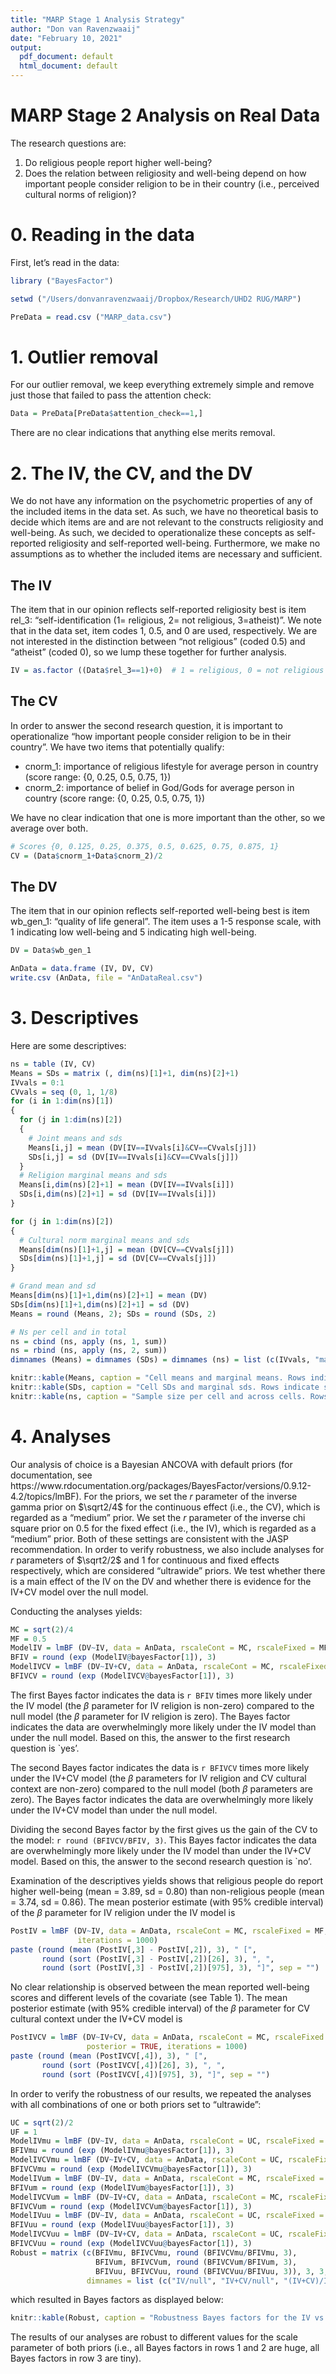 ```yaml
---
title: "MARP Stage 1 Analysis Strategy"
author: "Don van Ravenzwaaij"
date: "February 10, 2021"
output:
  pdf_document: default
  html_document: default
---
```


MARP Stage 2 Analysis on Real Data
==============================================================

The research questions are:

1) Do religious people report higher well-being?
2) Does the relation between religiosity and well-being depend on how important people consider religion to be in their country (i.e., perceived cultural norms of religion)?

# 0. Reading in the data

First, let's read in the data:

```r
library ("BayesFactor")
```

```r
setwd ("/Users/donvanravenzwaaij/Dropbox/Research/UHD2 RUG/MARP")
```

```r
PreData = read.csv ("MARP_data.csv")
```

# 1. Outlier removal

For our outlier removal, we keep everything extremely simple and remove just those that failed to pass the attention check:

```r
Data = PreData[PreData$attention_check==1,]
```

There are no clear indications that anything else merits removal.

# 2. The IV, the CV, and the DV

We do not have any information on the psychometric properties of any of the included items in the data set. As such, we have no theoretical basis to decide which items are and are not relevant to the constructs religiosity and well-being. As such, we decided to operationalize these concepts as self-reported religiosity and self-reported well-being. Furthermore, we make no assumptions as to whether the included items are necessary and sufficient.

## The IV

The item that in our opinion reflects self-reported religiosity best is item rel_3: "self-identification (1= religious, 2= not religious, 3=atheist)". We note that in the data set, item codes 1, 0.5, and 0 are used, respectively. We are not interested in the distinction between "not religious" (coded 0.5) and "atheist" (coded 0), so we lump these together for further analysis.

```r
IV = as.factor ((Data$rel_3==1)+0)  # 1 = religious, 0 = not religious
```

## The CV

In order to answer the second research question, it is important to operationalize "how important people consider religion to be in their country". We have two items that potentially qualify:

* cnorm_1: importance of religious lifestyle for average person in country (score range: {0, 0.25, 0.5, 0.75, 1})
* cnorm_2: importance of belief in God/Gods for average person in country (score range: {0, 0.25, 0.5, 0.75, 1})

We have no clear indication that one is more important than the other, so we average over both.

```r
# Scores {0, 0.125, 0.25, 0.375, 0.5, 0.625, 0.75, 0.875, 1}
CV = (Data$cnorm_1+Data$cnorm_2)/2
```

## The DV

The item that in our opinion reflects self-reported well-being best is item wb_gen_1: "quality of life general". The item uses a 1-5 response scale, with 1 indicating low well-being and 5 indicating high well-being.


```r
DV = Data$wb_gen_1

AnData = data.frame (IV, DV, CV)
write.csv (AnData, file = "AnDataReal.csv")
```

# 3. Descriptives

Here are some descriptives:
```r
ns = table (IV, CV)
Means = SDs = matrix (, dim(ns)[1]+1, dim(ns)[2]+1)
IVvals = 0:1
CVvals = seq (0, 1, 1/8)
for (i in 1:dim(ns)[1])
{
  for (j in 1:dim(ns)[2])
  {
    # Joint means and sds
    Means[i,j] = mean (DV[IV==IVvals[i]&CV==CVvals[j]])
    SDs[i,j] = sd (DV[IV==IVvals[i]&CV==CVvals[j]])
  }
  # Religion marginal means and sds
  Means[i,dim(ns)[2]+1] = mean (DV[IV==IVvals[i]])
  SDs[i,dim(ns)[2]+1] = sd (DV[IV==IVvals[i]])
}

for (j in 1:dim(ns)[2])
{
  # Cultural norm marginal means and sds
  Means[dim(ns)[1]+1,j] = mean (DV[CV==CVvals[j]])
  SDs[dim(ns)[1]+1,j] = sd (DV[CV==CVvals[j]])
}

# Grand mean and sd
Means[dim(ns)[1]+1,dim(ns)[2]+1] = mean (DV)
SDs[dim(ns)[1]+1,dim(ns)[2]+1] = sd (DV)
Means = round (Means, 2); SDs = round (SDs, 2)

# Ns per cell and in total
ns = cbind (ns, apply (ns, 1, sum))
ns = rbind (ns, apply (ns, 2, sum))
dimnames (Means) = dimnames (SDs) = dimnames (ns) = list (c(IVvals, "marginal"), c(CVvals, "marginal"))
```

```r
knitr::kable(Means, caption = "Cell means and marginal means. Rows indicate self-reported religiosity (IV), and columns indicate importance of religion to country (CV).")
knitr::kable(SDs, caption = "Cell SDs and marginal sds. Rows indicate self-reported religiosity (IV), and columns indicate importance of religion to country (CV).")
knitr::kable(ns, caption = "Sample size per cell and across cells. Rows indicate self-reported religiosity (IV), and columns indicate importance of religion to country (CV).")
```

# 4. Analyses

Our analysis of choice is a Bayesian ANCOVA with default priors (for documentation, see https://www.rdocumentation.org/packages/BayesFactor/versions/0.9.12-4.2/topics/lmBF). For the priors, we set the $r$ parameter of the inverse gamma prior on $\sqrt2/4$ for the continuous effect (i.e., the CV), which is regarded as a "medium" prior. We set the $r$ parameter of the inverse chi square prior on $0.5$ for the fixed effect (i.e., the IV), which is regarded as a "medium" prior. Both of these settings are consistent with the JASP recommendation. In order to verify robustness, we also include analyses for $r$ parameters of $\sqrt2/2$ and $1$ for continuous and fixed effects respectively, which are considered "ultrawide" priors. We test whether there is a main effect of the IV on the DV and whether there is evidence for the IV+CV model over the null model.

<!-- This analysis is the one-sided t-test variant, don't think it needs to be included. -->
<!-- Specifically, we calculate a Jeffreys-Zellner-Siow Bayes factor, which means we put a Cauchy prior of effect size $\delta$. The Cauchy prior is centered on zero with scale parameter $1/\sqrt2$. -->
<!-- ```{r} -->
<!-- BF10 = as.vector (ttestBF (x = DV[IV==0], y = DV[IV==1], nullInterval = c(-Inf, 0),  -->
<!--                           rscale = 1/sqrt(2)))[1] -->
<!-- ``` -->

Conducting the analyses yields:
```r
MC = sqrt(2)/4
MF = 0.5
ModelIV = lmBF (DV~IV, data = AnData, rscaleCont = MC, rscaleFixed = MF)
BFIV = round (exp (ModelIV@bayesFactor[1]), 3)
ModelIVCV = lmBF (DV~IV+CV, data = AnData, rscaleCont = MC, rscaleFixed = MF)
BFIVCV = round (exp (ModelIVCV@bayesFactor[1]), 3)
```

The first Bayes factor indicates the data is `r BFIV` times more likely under the IV model (the $\beta$ parameter for IV religion is non-zero) compared to the null model (the $\beta$ parameter for IV religion is zero). The Bayes factor indicates the data are overwhelmingly more likely under the IV model than under the null model. Based on this, the answer to the first research question is `yes'.

The second Bayes factor indicates the data is `r BFIVCV` times more likely under the IV+CV model (the $\beta$ parameters for IV religion and CV cultural context are non-zero) compared to the null model (both $\beta$ parameters are zero). The Bayes factor indicates the data are overwhelmingly more likely under the IV+CV model than under the null model.

Dividing the second Bayes factor by the first gives us the gain of the CV to the model: `r round (BFIVCV/BFIV, 3)`. This Bayes factor indicates the data are overwhelmingly more likely under the IV model than under the IV+CV model. Based on this, the answer to the second research question is `no'.

Examination of the descriptives yields shows that religious people do report higher well-being (mean = 3.89, sd = 0.80) than non-religious people (mean = 3.74, sd = 0.86). The mean posterior estimate (with 95\% credible interval) of the $\beta$ parameter for IV religion under the IV model is 

```r
PostIV = lmBF (DV~IV, data = AnData, rscaleCont = MC, rscaleFixed = MF, posterior = TRUE, 
               iterations = 1000)
paste (round (mean (PostIV[,3] - PostIV[,2]), 3), " [", 
       round (sort (PostIV[,3] - PostIV[,2])[26], 3), ", ", 
       round (sort (PostIV[,3] - PostIV[,2])[975], 3), "]", sep = "")
```

No clear relationship is observed between the mean reported well-being scores and different levels of the covariate (see Table 1). The mean posterior estimate (with 95\% credible interval) of the $\beta$ parameter for CV cultural context under the IV+CV model is

```r
PostIVCV = lmBF (DV~IV+CV, data = AnData, rscaleCont = MC, rscaleFixed = MF, 
                 posterior = TRUE, iterations = 1000)
paste (round (mean (PostIVCV[,4]), 3), " [", 
       round (sort (PostIVCV[,4])[26], 3), ", ", 
       round (sort (PostIVCV[,4])[975], 3), "]", sep = "")
```

In order to verify the robustness of our results, we repeated the analyses with all combinations of one or both priors set to "ultrawide":
```r
UC = sqrt(2)/2
UF = 1
ModelIVmu = lmBF (DV~IV, data = AnData, rscaleCont = UC, rscaleFixed = MF)
BFIVmu = round (exp (ModelIVmu@bayesFactor[1]), 3)
ModelIVCVmu = lmBF (DV~IV+CV, data = AnData, rscaleCont = UC, rscaleFixed = MF)
BFIVCVmu = round (exp (ModelIVCVmu@bayesFactor[1]), 3)
ModelIVum = lmBF (DV~IV, data = AnData, rscaleCont = MC, rscaleFixed = UF)
BFIVum = round (exp (ModelIVum@bayesFactor[1]), 3)
ModelIVCVum = lmBF (DV~IV+CV, data = AnData, rscaleCont = MC, rscaleFixed = UF)
BFIVCVum = round (exp (ModelIVCVum@bayesFactor[1]), 3)
ModelIVuu = lmBF (DV~IV, data = AnData, rscaleCont = UC, rscaleFixed = UF)
BFIVuu = round (exp (ModelIVuu@bayesFactor[1]), 3)
ModelIVCVuu = lmBF (DV~IV+CV, data = AnData, rscaleCont = UC, rscaleFixed = UF)
BFIVCVuu = round (exp (ModelIVCVuu@bayesFactor[1]), 3)
Robust = matrix (c(BFIVmu, BFIVCVmu, round (BFIVCVmu/BFIVmu, 3), 
                   BFIVum, BFIVCVum, round (BFIVCVum/BFIVum, 3),
                   BFIVuu, BFIVCVuu, round (BFIVCVuu/BFIVuu, 3)), 3, 3, 
                 dimnames = list (c("IV/null", "IV+CV/null", "(IV+CV)/IV"), c("IVmCVu", "IVuCVm", "IVuCVu")))
```

which resulted in Bayes factors as displayed below:

```r
knitr::kable(Robust, caption = "Robustness Bayes factors for the IV vs null, the IV+CV vs null, and the IV+CV vs IV models (rows) and one or two ultawide priors for the IV or CV (columns)")
```

The results of our analyses are robust to different values for the scale parameter of both priors (i.e., all Bayes factors in rows 1 and 2 are huge, all Bayes factors in row 3 are tiny).
